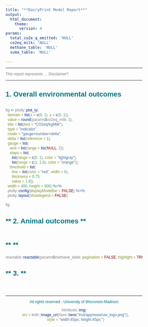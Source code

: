 ```yaml
---
title: "**DairyPrint Model Report**"
output:
  html_document:
    theme:
      version: 4
params:
  total_co2e_q_emitted: 'NULL'
  co2eq_milk: 'NULL'
  methane_table: 'NULL'
  suma_table: 'NULL'
 
---
```


<style type = "text/css">

body{ /* Normal  */
      font-family: Helvetica;
      font-size: 12px;
      color: Grey;
        
  }
td {  /* Table  */
  font-family: Helvetica;
  font-size: 12px;
  text-align: center;
}
h1.title {
  font-family: Helvetica;
  font-size: 34px;
  color: #007582;
}
h1 { /* Header 1 */
  font-family: Helvetica;
  font-size: 28px;
  color: #007582;
  text-align: center;

}
h2 { /* Header 2 */
  font-family: Helvetica;
  font-size: 22px;
  color: #007582;
 
}
h3 { /* Header 3 */
  font-family: Helvetica;
  font-size: 22px;
  color: #007582;
  
}
code.r{ /* Code block */
    font-family: Helvetica;
    font-size: 12px;
}
pre { /* Code block - determines code spacing between lines */
    font-family: Helvetica;
    font-size: 14px;
}
</style>

<style>
.column-left{
  float: left;
  width: 50%;
  text-align: left;
}
.column-center{
  display: inline-block;
  width: 50%;
  text-align: center;
}
</style>

***

This report represents ... Disclaimer?

***


## **1. Overall environmental outcomes** 

```r



```


```r

fig <- plotly::plot_ly(
  domain = list(x = c(0, 1), y = c(0, 1)),
  value = round(params$co2eq_milk, 1),
  title = list(text = "CO2eq/kgMilk"),
  type = "indicator",
  mode = "gauge+number+delta",
  delta = list(reference = 1),
  gauge = list(
    axis = list(range = list(NULL, 2)),
    steps = list(
      list(range = c(0, 1), color = "lightgray"),
      list(range = c(1, 1.8), color = "orange")),
    threshold = list(
      line = list(color = "red", width = 6),
      thickness = 0.75,
      value = 1.8)),
  width = 400, height = 300) %>%
  plotly::config(displayModeBar = FALSE) %>%
  plotly::layout(showlegend = FALSE)

fig

```

## ** 2. Animal outcomes **

```r



```

## ** **

```r

reactable::reactable(params$methane_table, pagination = FALSE, highlight = TRUE)


```

## ** 3. **

```r


```



</div>

&nbsp;
<hr />
<p style = "text-align: center; color: #007582;"> All rights reserved - University of Wisconsin-Madison </p>
<center>
```r
 
htmltools::img(
   src = knitr::image_uri(here::here("inst/app/www/uw_logo.png")),
   style = "width:45px; height:45px;")
   
```
</center>
&nbsp;


